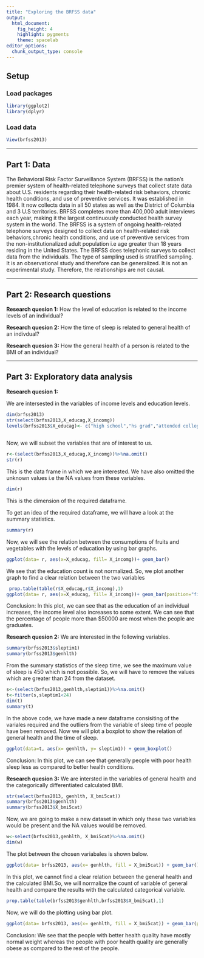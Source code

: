 ---
title: "Exploring the BRFSS data"
output: 
  html_document: 
    fig_height: 4
    highlight: pygments
    theme: spacelab
editor_options: 
  chunk_output_type: console
---

## Setup

### Load packages

```{r load-packages, message = FALSE}
library(ggplot2)
library(dplyr)
```

### Load data

```{r load-data}
View(brfss2013)
```



* * *

## Part 1: Data
The Behavioral Risk Factor Surveillance System (BRFSS) is the nation's premier system of health-related telephone surveys that collect state data about U.S. residents regarding their health-related risk behaviors, chronic health conditions, and use of preventive services. It was established in 1984. It now collects data in all 50 states as well as the District of Columbia and 3 U.S territories.  BRFSS completes more than 400,000 adult interviews each year, making it the largest continuously conducted health survey system in the world.
 The BRFSS is a system of ongoing health-related telephone surveys designed to collect data on health-related risk behaviors,chronic health conditions, and use of preventive services from the non-institutionalized adult population i.e age greater than 18 years residing in the United States. 
The BRFSS does telephonic surveys to collect data from the individuals. The type of sampling used is stratified sampling. It is an observational study and therefore can be generalized.
It is not an experimental study. Therefore, the relationships are not causal.

* * *

## Part 2: Research questions

**Research quesion 1:**
How the level of education is related to the income levels of an individual?

**Research quesion 2:**
How the time of sleep is related to general health of an indivdual?

**Research quesion 3:**
How the general health of a person is related to the BMI of an individual?

* * *

## Part 3: Exploratory data analysis

**Research quesion 1:**

We are intersested in the variables of income levels and education levels.


```{r echo= TRUE}
dim(brfss2013)
str(select(brfss2013,X_educag,X_incomg))
levels(brfss2013$X_educag)<- c("high school","hs grad","attended college","college graduate" )
 
```

Now, we will subset the variables that are of interest to us.
```{r}
r<-(select(brfss2013,X_educag,X_incomg))%>%na.omit()
str(r)

```
This is the data frame in which we are interested. We have also omitted the unknown values i.e the NA values from these variables.

```{r}
dim(r)
```
This is the dimension of the required dataframe.

To get an idea of the required dataframe, we will have a look at the summary statistics.

```{r}
summary(r)
```


Now, we will see the relation between the consumptions of fruits and vegetables with the levels of education by using bar graphs.
```{r}
ggplot(data= r, aes(x=X_educag, fill= X_incomg))+ geom_bar()
```


We see that the education count is not normalized. So, we plot another graph to find a clear relation between the two variables

```{r}
 prop.table(table(r$X_educag,r$X_incomg),1)
ggplot(data= r, aes(x=X_educag, fill= X_incomg))+ geom_bar(position="fill")


```



Conclusion: In this plot, we can see that as the education of an individual increases, the income level also increases to some extent. We can see that the percentage of people more than $50000 are most when the people are graduates.

**Research quesion 2:**
We are interested in the following variables.

```{r}
summary(brfss2013$sleptim1)
summary(brfss2013$genhlth)


```
From the summary statistics of the sleep time, we see the maximum value of sleep is 450 which is not possible. So, we will have to remove the values which are greater than 24 from the dataset.
```{r}
s<-(select(brfss2013,genhlth,sleptim1))%>%na.omit()
t<-filter(s,sleptim1<24)
dim(t)
summary(t)

```
In the above code, we have made a new dataframe consisiting of the variales required and the outliers from the variable of sleep time of people have been removed. Now we will plot a boxplot to show the relation of general health and the time of sleep.

```{r}
ggplot(data=t, aes(x= genhlth, y= sleptim1)) + geom_boxplot()
```

Conclusion: In this plot, we can see that generally people with poor health sleep less as compared to better health conditions. 




**Research quesion 3:**
We are intersted in the variables of general health and the categorically differentiated calculated BMI.
```{r}
str(select(brfss2013, genhlth, X_bmi5cat))
summary(brfss2013$genhlth)
summary(brfss2013$X_bmi5cat)

```
Now, we are going to make a new dataset in which only these two variables would be present and the NA values would be removed.

```{r}
w<-select(brfss2013,genhlth, X_bmi5cat)%>%na.omit()
dim(w)

```
The plot between the chosen variabales is shown below.

```{r}
ggplot(data= brfss2013, aes(x= genhlth, fill = X_bmi5cat)) + geom_bar()
```

In this plot, we cannot find a clear relation between the general health and the calculated BMI.So, we will normalize the count of variable of general health and compare the results with the calculated categorical variable.

```{r}
prop.table(table(brfss2013$genhlth,brfss2013$X_bmi5cat),1)
```

Now, we will do the plotting using bar plot.
```{r}
ggplot(data= brfss2013, aes(x= genhlth, fill = X_bmi5cat)) + geom_bar(position ="fill")
```


Conclusion: We see that the people with better health quality have mostly normal weight whereas the people with poor health quality are generally obese as compared to the rest of the people.




